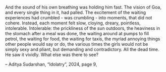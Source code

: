 And the sound of his own breathing was holding him fast. The vision of Goa, and every single thing in it, had palled. The excitement of the waiting experiences had crumbled - was crumbling - into moments, that did not cohere. Instead, each moment felt slow, cloying, dreary, pointless, intolerable. Intolerable: the prickliness of the sun outdoors, the heaviness in the stomach after a meal was done, the waiting around at pumps to fill petrol, the waiting for food, the waiting for taxis, the myriad annoying things other people would say or do, the various times the girls would not be simply sexy and pliant, but demanding and contradictory. 
All the dead time. He saw it vividly. What else was there to see?

--  Aditya Sudarshan, "Idolatry", 2024, page 9,